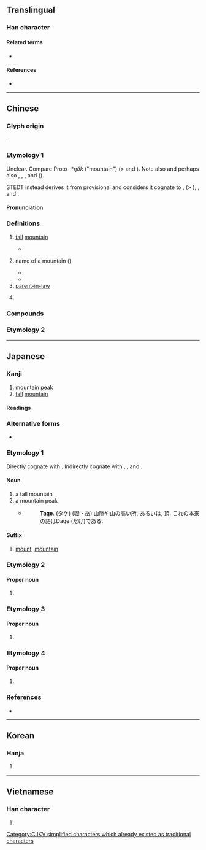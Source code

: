{{also|嶽}}
{{character info}}
==Translingual==

===Han character===
{{Han char|rn=46|rad=山|as=05|sn=8|four=72772|canj=OMU|ids=⿱丘山}}

====Related terms====
* {{l|mul|山}}

====References====
* {{Han ref|kx=0309.310|dkj=08001|dj=0609.250|hdz=10767.140|uh=5CB3|ud=23731|bh=A9A8|bd=43432}}

----

==Chinese==
{{zh-forms|alt=𡵹,𡶓,𡷒,𡶳}}
{{zh-wp|zh:岳姓|nan:Ga̍k (san-pêng)}}

===Glyph origin===
{{Han etym}}
{{Han compound|丘|山|t1=hill|t2=mountain|ls=ic}}.

===Etymology 1===

Unclear. Compare Proto-{{w|Bahnaric languages#North Bahnaric|North Bahnaric}} *''ŋŏk'' ("mountain") (> {{cog|hal|ngŏk}} and {{cog|sed|ŋɔ}}). Note also {{cog|qfa-lic-pro|*hŋwʔo³||mountain}} and perhaps also {{cog|my|ငေါ}}, {{m|my|tr=ŋok-ŋak|t=project, stick up or out}}, {{m|my|tr=ŋroŋʼ|t=any sharp thing sticking out; sharp stump or thorn}}, and {{cog|bo|tr=rŋog|t=hump}} ({{zh-ref|Schuessler, 2007}}).

STEDT instead derives it from provisional {{inh|zh|sit-pro|*kak||expensive, at its peak}} and considers it cognate to {{och-l|極|tr=*N‑kək; ''N‑k(r)ək''|ridge of house; the highest point; extreme limit, utmost}}, {{cog|tbq-lob-pro|*kak||expensive, intense, at its peak}} (> {{cog|lis|tr=phy²¹ '''kha³⁵'''|t=expensive}}), {{cog|ers|phɛ⁵⁵ '''khuɑ⁵⁵'''||expensive}}, and {{cog|adl|`kog dɨr|'''`kog''' dɨr |t=peak}}.

====Pronunciation====
{{zh-pron
|m=yuè
|c=ngok6
|h=pfs=ngo̍k
|mn=ga̍k
|mn-t=ngag8
|mc=y
|oc=y
|ma=
|cat=n,pn
|m-s=yuo2
}}

===Definitions===
{{zh-hanzi}}

# {{zh-alt-lb|*嶽}} [[tall]] [[mountain]]
#* {{zh-x|天子 祭 天下 名山 大川：五岳 視 三公，四瀆 視 諸侯。|The [[Son of Heaven]] sacrificed to all the famous hills and great streams under the sky: the five '''mountains''' receiving (sacrificial) honours like the honours paid (at court) to the three ducal ministers, and the four rivers receiving (sacrificial) honours like those paid to the princes of states.|ref=Liji-L}}
# {{lb|zh|historical}} name of a mountain ({{n-g|generally interpreted as {{zh-l|嵩山|[[w:Mount Song|Mount Song]]}} (Eno, 2009)}})
#* {{zh-x|壬子 卜：又 于 ^岳。|Crack-making on ''rénzǐ'' (day 49): Make an offering to '''Yuè'''.|CL-PC|ref={{w|Oracle Bone}} Inscription CZN 147 (1), from collection {{lang|zh|殷墟小屯村中村南甲骨}} ("Oracle bones from the center and south of Xiaotun village in the Wastes of Yin"). Transliterated and translated in Anderson (2015)}}
#* {{zh-x|既 修 太原，至 于 ^岳-陽。|Having repaired the works on Tai-Yuan, he proceeded on to the south of '''(Mount) Yue'''.|ref=Shujing}}
# [[parent-in-law]]
# {{surname|zh}}
#: {{zh-x|^岳 ^飛|{{w|Yue Fei|'''Yue''' Fei}}}}

===Compounds===
{{zh-der|岳陽|五岳|岳父|岳家|令岳|岳伯|岳墳|岳母|岳陽樓|岳牧|岳撼山崩|岳州|岳岳|岳丈|山岳|四岳|四山五岳|岳廟|五岳四瀆|岳家軍|搖山振岳|潘岳鬢白|投潘岳果|潘岳白髮|景岳全書|方岳|淵渟岳峙|福如山岳|海岳名言|潘岳貌美|華岳|關岳|負山戴岳|岳飛|岳崗|岳底|岳溪|岳普湖}}

===Etymology 2===
{{zh-see|嶽}}

----

==Japanese==
{{ja-kanji forms|岳|嶽}}

===Kanji===
{{ja-kanji|grade=c|rs=山05|kyu=嶽}}

# [[mountain]] [[peak]]
# [[tall]] [[mountain]]

====Readings====
{{ja-readings
|goon=がく
|kanon=がく
|kun=たけ-
|nanori=たける
}}

===Alternative forms===
* {{l|ja|嶽}}

===Etymology 1===
{{ja-kanjitab|たけ|yomi=k}}
Directly cognate with {{m|ja|丈|tr=take||height}}. Indirectly cognate with {{m|ja|高|tr=taka||height}}, {{m|ja|高い|tr=takai||high}}, and {{m|ja|長ける|tr=takeru||to be high}}.

====Noun====
{{ja-noun|たけ}}

# a tall mountain
# a mountain peak
#* {{RQ:Nippo Jisho|612}}
#*: '''Taqe'''. (タケ) (嶽・岳) 山脈や山の高い所, あるいは, 頂. これの本来の語はDaqe (だけ)である.

====Suffix====
{{ja-pos|suffix|たけ|だけ}}

# [[mount]], [[mountain]]
#: {{ja-usex-inline|乗%鞍'''岳'''|^のり%くら'''-だけ'''|{{w|Mount Norikura}}}}

===Etymology 2===

====Proper noun====
{{ja-pos|たけし|proper}}

# {{given name|ja|male|sort=たけし}}

===Etymology 3===

====Proper noun====
{{ja-pos|たける|proper}}

# {{given name|ja|male|sort=たける}}

===Etymology 4===
{{ja-kanjitab|がく|yomi=o}}

====Proper noun====
{{ja-pos|がく|proper}}

# {{given name|ja|male}}

===References===
* {{R:Nippo Jisho}}

----

==Korean==

===Hanja===
{{ko-hanja|hangeul=악|rv=ak|mr=ak}}

# {{rfdef|ko|sort=山05}}

----

==Vietnamese==

===Han character===
{{vi-readings|reading=nhạc|rs=山05}}

# {{rfdef|vi|sort=山05}}

[[Category:CJKV simplified characters which already existed as traditional characters]]